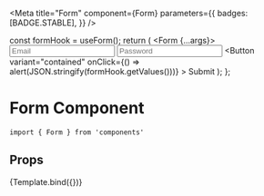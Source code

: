 
<Meta
  title="Form"
  component={Form}
  parameters={{
    badges: [BADGE.STABLE],
  }}
/>

  const formHook = useForm();
  return (
    <Form {...args}>
      <Input
        formInputName="email"
        label="Email"
        placeholder="Email"
        formHook={formHook}
      />
      <Input
        formInputName="password"
        label="Password"
        placeholder="Password"
        formHook={formHook}
      />
      <Button
        variant="contained"
        onClick={() => alert(JSON.stringify(formHook.getValues()))}
      >
        Submit
      </Button>
    </Form>
  );
};

# Form Component

```
import { Form } from 'components'
```

## Props

<ArgsTable of={Form} />

<Canvas>
  <Story
    name="Main"
    args={{
      isSubmitting: false,
      className: "storybook-example",
    }}
  >
    {Template.bind({})}
  </Story>
</Canvas>
